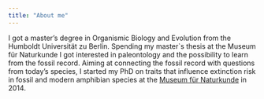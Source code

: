 ```yaml
---
title: "About me"
---
```



I got a master's degree in Organismic Biology and Evolution from the Humboldt Universität zu Berlin. Spending my master`s thesis at the Museum für Naturkunde I got interested in paleontology and the possibility to learn from the fossil record. Aiming at connecting the fossil record with questions from today's species, I started my PhD on traits that influence extinction risk in fossil and modern amphibian species at the [Museum für Naturkunde](https://www.naturkundemuseum.berlin/en/einblicke/mitarbeiter/melanie.tietje) in 2014.

